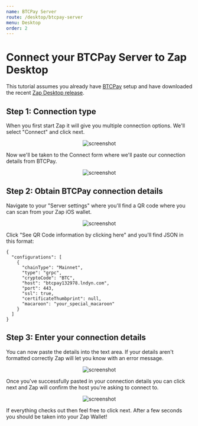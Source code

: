 ```yaml
---
name: BTCPay Server
route: /desktop/btcpay-server
menu: Desktop
order: 2
---
```


# Connect your BTCPay Server to Zap Desktop

This tutorial assumes you already have [BTCPay](https://github.com/btcpayserver/btcpayserver) setup and have downloaded the recent [Zap Desktop release](https://github.com/LN-Zap/zap-desktop/releases).

## Step 1: Connection type

When you first start Zap it will give you multiple connection options. We'll select "Connect" and click next.

<p align="center">
  <img
    src="https://i.imgur.com/XH3UreT.png"
    alt="screenshot"
    style={{ maxWidth: "100%" }}
  />
</p>

Now we'll be taken to the Connect form where we'll paste our connection details from BTCPay.

<p align="center">
  <img
    src="https://i.imgur.com/jd5LNv5.png"
    alt="screenshot"
    style={{ maxWidth: "100%" }}
  />
</p>

## Step 2: Obtain BTCPay connection details

Navigate to your "Server settings" where you'll find a QR code where you can scan from your Zap iOS wallet.

<p align="center">
  <img
    src="https://i.imgur.com/0wbTZjt.png"
    alt="screenshot"
    style={{ maxWidth: "100%" }}
  />
</p>

Click "See QR Code information by clicking here" and you'll find JSON in this format:

```
{
  "configurations": [
    {
      "chainType": "Mainnet",
      "type": "grpc",
      "cryptoCode": "BTC",
      "host": "btcpay132978.lndyn.com",
      "port": 443,
      "ssl": true,
      "certificateThumbprint": null,
      "macaroon": "your_special_macaroon"
    }
  ]
}
```

## Step 3: Enter your connection details

You can now paste the details into the text area. If your details aren't formatted correctly Zap will let you know with an error message.

<p align="center">
  <img
    src="https://i.imgur.com/nYish8Z.png"
    alt="screenshot"
    style={{ maxWidth: "100%" }}
  />
</p>

Once you've successfully pasted in your connection details you can click next and Zap will confirm the host you're asking to connect to.

<p align="center">
  <img
    src="https://i.imgur.com/acAPsnb.png"
    alt="screenshot"
    style={{ maxWidth: "100%" }}
  />
</p>

If everything checks out then feel free to click next. After a few seconds you should be taken into your Zap Wallet!
